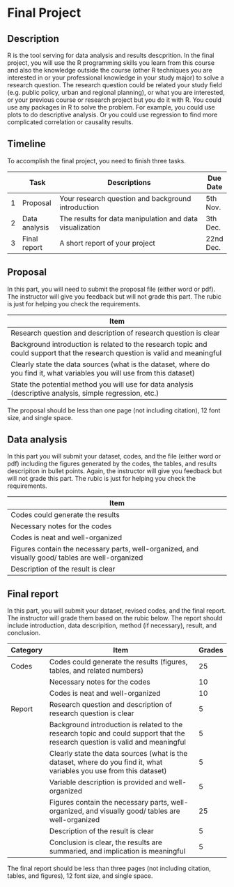 # Final Project

## Description
R is the tool serving for data analysis and results descprition. In the final project, you will use the R programming skills you learn from this course and also the knowledge outside the course (other R techniques you are interested in or your professional knowledge in your study major) to solve a research question. The research question could be related your study field (e.g. public policy, urban and regional planning), or what you are interested, or your previous course or research project but you do it with R. You could use any packages in R to solve the problem. For example, you could use plots to do descriptive analysis. Or you could use regression to find more complicated correlation or causality results.

## Timeline

To accomplish the final project, you need to finish three tasks.

|   | Task          | Descriptions                                             | Due Date |
|:-:|---------------|----------------------------------------------------------|----------|
| 1 | Proposal      | Your research question and background introduction       | 5th Nov. |
| 2 | Data analysis | The results for data manipulation and data visualization | 3th Dec. |
| 3 | Final report  | A short report of your project                           | 22nd Dec.|


## Proposal

In this part, you will need to submit the proposal file (either word or pdf). The instructor will give you feedback but will not grade this part. The rubic is just for helping you check the requirements.

| Item                                                                                                                      |
|---------------------------------------------------------------------------------------------------------------------------|
| Research question and description of research question is clear                                                        |
| Background introduction is related to the research topic and could support that the research question is valid and meaningful|
| Clearly state the data sources (what is the dataset, where do you find it, what variables you will use from this dataset) |
| State the potential method you will use for data analysis (descriptive analysis, simple regression, etc.) |

The proposal should be less than one page (not including citation), 12 font size, and single space.

## Data analysis

In this part you will submit your dataset, codes, and the file (either word or pdf) including the figures generated by the codes, the tables, and results descripiton in bullet points. Again, the instructor will give you feedback but will not grade this part. The rubic is just for helping you check the requirements.

| Item                                                                                              |
|---------------------------------------------------------------------------------------------------|
| Codes could generate the results                                                                  |
| Necessary notes for the codes                                                                     |
| Codes is neat and well-organized                                                                  |
| Figures contain the necessary parts, well-organized, and visually good/ tables are well-organized |
| Description of the result is clear                                                                |


## Final report

In this part, you will submit your dataset, revised codes, and the final report. The instructor will grade them based on the rubic below. The report should include introduction, data descripition, method (if necessary), result, and conclusion.

| Category | Item                                                                                                                          | Grades |
|----------|-------------------------------------------------------------------------------------------------------------------------------|--------|
| Codes    | Codes could generate the results (figures, tables, and related numbers)                                                       | 25     |
|          | Necessary notes for the codes                                                                                                 | 10     |
|          | Codes is neat and well-organized                                                                                              | 10     |
| Report   | Research question and description of research question is clear                                                               | 5      |
|          | Background introduction is related to the research topic and could support that the research question is valid and meaningful | 5      |
|          | Clearly state the data sources (what is the dataset, where do you find it, what variables you use from this dataset)          | 5      |
|          | Variable description is provided and well-organized                                                                           | 5      |
|          | Figures contain the necessary parts, well-organized, and visually good/ tables are well-organized                             | 25     |
|          | Description of the result is clear                                                                                            | 5      |
|          | Conclusion is clear, the results are summaried, and implication is meaningful                                                 | 5      |

The final report should be less than three pages (not including citation, tables, and figures), 12 font size, and single space.




